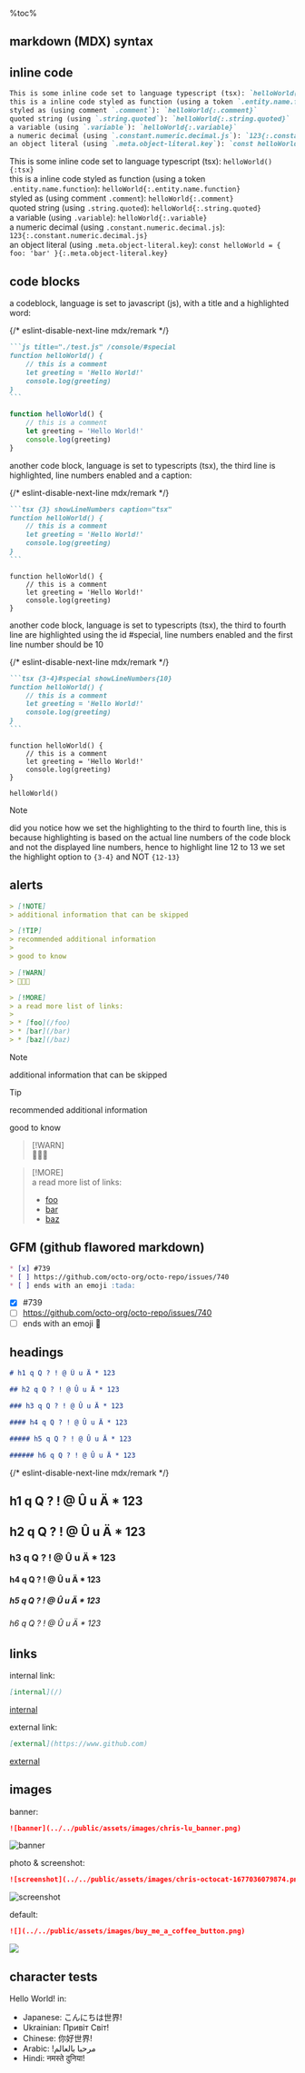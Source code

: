 %toc%

<article>

# markdown (MDX) syntax

## inline code

```md
This is some inline code set to language typescript (tsx): `helloWorld(){:tsx}`  
this is a inline code styled as function (using a token `.entity.name.function`): `helloWorld{:.entity.name.function}`  
styled as (using comment `.comment`): `helloWorld{:.comment}`  
quoted string (using `.string.quoted`): `helloWorld{:.string.quoted}`  
a variable (using `.variable`): `helloWorld{:.variable}`  
a numeric decimal (using `.constant.numeric.decimal.js`): `123{:.constant.numeric.decimal.js}`  
an object literal (using `.meta.object-literal.key`): `const helloWorld = { foo: 'bar' }{:.meta.object-literal.key}`  
```

This is some inline code set to language typescript (tsx): `helloWorld(){:tsx}`  
this is a inline code styled as function (using a token `.entity.name.function`): `helloWorld{:.entity.name.function}`  
styled as (using comment `.comment`): `helloWorld{:.comment}`  
quoted string (using `.string.quoted`): `helloWorld{:.string.quoted}`  
a variable (using `.variable`): `helloWorld{:.variable}`  
a numeric decimal (using `.constant.numeric.decimal.js`): `123{:.constant.numeric.decimal.js}`  
an object literal (using `.meta.object-literal.key`): `const helloWorld = { foo: 'bar' }{:.meta.object-literal.key}`  

## code blocks

a codeblock, language is set to javascript (js), with a title and a highlighted word:

{/* eslint-disable-next-line mdx/remark */}
~~~md
```js title="./test.js" /console/#special
function helloWorld() {
    // this is a comment
    let greeting = 'Hello World!'
    console.log(greeting)
}
```
~~~

```js title="./test.js" /console/#special
function helloWorld() {
    // this is a comment
    let greeting = 'Hello World!'
    console.log(greeting)
}
```

another code block, language is set to typescripts (tsx), the third line is highlighted, line numbers enabled and a caption:

{/* eslint-disable-next-line mdx/remark */}
~~~md
```tsx {3} showLineNumbers caption="tsx"
function helloWorld() {
    // this is a comment
    let greeting = 'Hello World!'
    console.log(greeting)
}
```
~~~

```tsx {3} showLineNumbers caption="tsx"
function helloWorld() {
    // this is a comment
    let greeting = 'Hello World!'
    console.log(greeting)
}
```

another code block, language is set to typescripts (tsx), the third to fourth line are highlighted using the id #special, line numbers enabled and the first line number should be 10

{/* eslint-disable-next-line mdx/remark */}
~~~md
```tsx {3-4}#special showLineNumbers{10}
function helloWorld() {
    // this is a comment
    let greeting = 'Hello World!'
    console.log(greeting)
}
```
~~~

```tsx {3-4}#special showLineNumbers{10}
function helloWorld() {
    // this is a comment
    let greeting = 'Hello World!'
    console.log(greeting)
}

helloWorld()
```

> [!NOTE]  
> did you notice how we set the highlighting to the third to fourth line, this is because highlighting is based on the actual line numbers of the code block and not the displayed line numbers, hence to highlight line 12 to 13 we set the highlight option to `{3-4}` and NOT `{12-13}`

## alerts

```md
> [!NOTE]  
> additional information that can be skipped

> [!TIP]  
> recommended additional information
>
> good to know

> [!WARN]  
> 🙂👾🚀

> [!MORE]  
> a read more list of links:
> 
> * [foo](/foo)
> * [bar](/bar)
> * [baz](/baz)
```

> [!NOTE]  
> additional information that can be skipped

> [!TIP]  
> recommended additional information
>
> good to know

> [!WARN]  
> 🙂👾🚀

> [!MORE]  
> a read more list of links:
>
> * [foo](/foo)
> * [bar](/bar)
> * [baz](/baz)

## GFM (github flawored markdown)

```md
* [x] #739
* [ ] https://github.com/octo-org/octo-repo/issues/740
* [ ] ends with an emoji :tada:
```

* [x] #739
* [ ] https://github.com/octo-org/octo-repo/issues/740
* [ ] ends with an emoji :tada:

## headings

```md
# h1 q Q ? ! @ Û u Ä * 123

## h2 q Q ? ! @ Û u Ä * 123

### h3 q Q ? ! @ Û u Ä * 123

#### h4 q Q ? ! @ Û u Ä * 123

##### h5 q Q ? ! @ Û u Ä * 123

###### h6 q Q ? ! @ Û u Ä * 123
```

{/* eslint-disable-next-line mdx/remark */}
# h1 q Q ? ! @ Û u Ä * 123

## h2 q Q ? ! @ Û u Ä * 123

### h3 q Q ? ! @ Û u Ä * 123

#### h4 q Q ? ! @ Û u Ä * 123

##### h5 q Q ? ! @ Û u Ä * 123

###### h6 q Q ? ! @ Û u Ä * 123

## links

internal link:

```md
[internal](/)
```

[internal](/)

external link:

```md
[external](https://www.github.com)
```

[external](https://www.github.com)

## images

banner:

```md
![banner](../../public/assets/images/chris-lu_banner.png)
```

![banner](../../public/assets/images/chris-lu_banner.png)

photo & screenshot:

```md
![screenshot](../../public/assets/images/chris-octocat-1677036079874.png)
```

![screenshot](../../public/assets/images/chris-octocat-1677036079874.png)

default:

```md
![](../../public/assets/images/buy_me_a_coffee_button.png)
```

![](../../public/assets/images/buy_me_a_coffee_button.png)

## character tests

Hello World! in:

* Japanese: こんにちは世界!
* Ukrainian: Привіт Світ!
* Chinese: 你好世界!
* Arabic: !مرحبا بالعالم
* Hindi: नमस्ते दुनिया!

</article>
